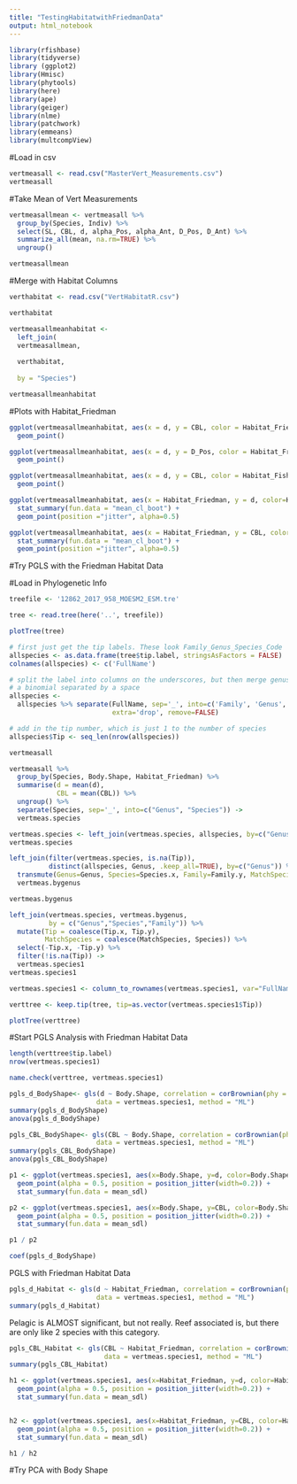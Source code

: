 ```yaml
---
title: "TestingHabitatwithFriedmanData"
output: html_notebook
---
```




```r
library(rfishbase)
library(tidyverse)
library (ggplot2)
library(Hmisc)
library(phytools)
library(here)
library(ape)
library(geiger)
library(nlme)
library(patchwork)
library(emmeans)
library(multcompView)
```


#Load in csv
```r
vertmeasall <- read.csv("MasterVert_Measurements.csv")
vertmeasall
```


#Take Mean of Vert Measurements 
```r
vertmeasallmean <- vertmeasall %>%
  group_by(Species, Indiv) %>%
  select(SL, CBL, d, alpha_Pos, alpha_Ant, D_Pos, D_Ant) %>%
  summarize_all(mean, na.rm=TRUE) %>%
  ungroup()

vertmeasallmean
```


#Merge with Habitat Columns
```r
verthabitat <- read.csv("VertHabitatR.csv")

verthabitat
```

```r
vertmeasallmeanhabitat <-
  left_join(
  vertmeasallmean,
  
  verthabitat,
  
  by = "Species")

vertmeasallmeanhabitat
```


#Plots with Habitat_Friedman
```r
ggplot(vertmeasallmeanhabitat, aes(x = d, y = CBL, color = Habitat_Friedman)) + 
  geom_point()
```


```r
ggplot(vertmeasallmeanhabitat, aes(x = d, y = D_Pos, color = Habitat_Friedman)) + 
  geom_point()
```

```r
ggplot(vertmeasallmeanhabitat, aes(x = d, y = CBL, color = Habitat_FishBase)) + 
  geom_point()
```


```r
ggplot(vertmeasallmeanhabitat, aes(x = Habitat_Friedman, y = d, color=Habitat_Friedman)) +
  stat_summary(fun.data = "mean_cl_boot") +
  geom_point(position ="jitter", alpha=0.5)
```


```r
ggplot(vertmeasallmeanhabitat, aes(x = Habitat_Friedman, y = CBL, color=Habitat_Friedman)) +
  stat_summary(fun.data = "mean_cl_boot") +
  geom_point(position ="jitter", alpha=0.5)
```

#Try PGLS with the Friedman Habitat Data

#Load in Phylogenetic Info
```r
treefile <- '12862_2017_958_MOESM2_ESM.tre'
```


```r
tree <- read.tree(here('..', treefile))
```


```r
plotTree(tree)
```


```r
# first just get the tip labels. These look Family_Genus_Species_Code
allspecies <- as.data.frame(tree$tip.label, stringsAsFactors = FALSE) 
colnames(allspecies) <- c('FullName')

# split the label into columns on the underscores, but then merge genus and species again into
# a binomial separated by a space
allspecies <- 
  allspecies %>% separate(FullName, sep='_', into=c('Family', 'Genus', 'Species'), 
                          extra='drop', remove=FALSE)

# add in the tip number, which is just 1 to the number of species
allspecies$Tip <- seq_len(nrow(allspecies))
```


```r
vertmeasall
```


```r
vertmeasall %>%
  group_by(Species, Body.Shape, Habitat_Friedman) %>%
  summarise(d = mean(d),
            CBL = mean(CBL)) %>%
  ungroup() %>%
  separate(Species, sep='_', into=c("Genus", "Species")) ->
  vertmeas.species
```


```r
vertmeas.species <- left_join(vertmeas.species, allspecies, by=c("Genus", "Species"))
vertmeas.species
```


```r
left_join(filter(vertmeas.species, is.na(Tip)),
          distinct(allspecies, Genus, .keep_all=TRUE), by=c("Genus")) %>%
  transmute(Genus=Genus, Species=Species.x, Family=Family.y, MatchSpecies=Species.y, Tip=Tip.y) ->
  vertmeas.bygenus
```


```r
vertmeas.bygenus
```

```r
left_join(vertmeas.species, vertmeas.bygenus,
          by = c("Genus","Species","Family")) %>%
  mutate(Tip = coalesce(Tip.x, Tip.y),
         MatchSpecies = coalesce(MatchSpecies, Species)) %>%
  select(-Tip.x, -Tip.y) %>%
  filter(!is.na(Tip)) ->
  vertmeas.species1
vertmeas.species1
```


```r
vertmeas.species1 <- column_to_rownames(vertmeas.species1, var="FullName")
```


```r
verttree <- keep.tip(tree, tip=as.vector(vertmeas.species1$Tip))
```


```r
plotTree(verttree)
```


#Start PGLS Analysis with Friedman Habitat Data 
```r
length(verttree$tip.label)
nrow(vertmeas.species1)
```


```r
name.check(verttree, vertmeas.species1)
```


```r
pgls_d_BodyShape<- gls(d ~ Body.Shape, correlation = corBrownian(phy = verttree),
                      data = vertmeas.species1, method = "ML")
summary(pgls_d_BodyShape)
anova(pgls_d_BodyShape)
```


```r
pgls_CBL_BodyShape<- gls(CBL ~ Body.Shape, correlation = corBrownian(phy = verttree),
                      data = vertmeas.species1, method = "ML")
summary(pgls_CBL_BodyShape)
anova(pgls_CBL_BodyShape)
```


```r
p1 <- ggplot(vertmeas.species1, aes(x=Body.Shape, y=d, color=Body.Shape)) +
  geom_point(alpha = 0.5, position = position_jitter(width=0.2)) +
  stat_summary(fun.data = mean_sdl)

p2 <- ggplot(vertmeas.species1, aes(x=Body.Shape, y=CBL, color=Body.Shape)) +
  geom_point(alpha = 0.5, position = position_jitter(width=0.2)) +
  stat_summary(fun.data = mean_sdl)

p1 / p2
```


```r
coef(pgls_d_BodyShape)
```


PGLS with Friedman Habitat Data
```r
pgls_d_Habitat <- gls(d ~ Habitat_Friedman, correlation = corBrownian(phy = verttree),
                      data = vertmeas.species1, method = "ML")
summary(pgls_d_Habitat)
```
Pelagic is ALMOST significant, but not really. Reef associated is, but there are only like 2 species with this category.

```r
pgls_CBL_Habitat <- gls(CBL ~ Habitat_Friedman, correlation = corBrownian(phy = verttree),
                        data = vertmeas.species1, method = "ML")
summary(pgls_CBL_Habitat)
```


```r
h1 <- ggplot(vertmeas.species1, aes(x=Habitat_Friedman, y=d, color=Habitat_Friedman)) +
  geom_point(alpha = 0.5, position = position_jitter(width=0.2)) +
  stat_summary(fun.data = mean_sdl)


h2 <- ggplot(vertmeas.species1, aes(x=Habitat_Friedman, y=CBL, color=Habitat_Friedman)) +
  geom_point(alpha = 0.5, position = position_jitter(width=0.2)) + 
  stat_summary(fun.data = mean_sdl)

h1 / h2
```


#Try PCA with Body Shape











